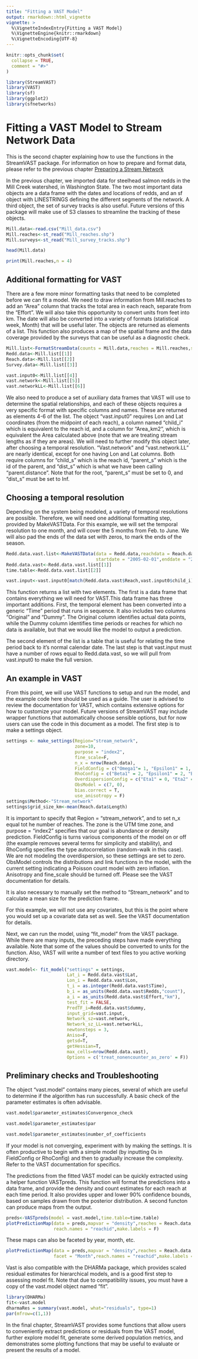 ```yaml
---
title: "Fitting a VAST Model"
output: rmarkdown::html_vignette
vignette: >
  %\VignetteIndexEntry{Fitting a VAST Model}
  %\VignetteEngine{knitr::rmarkdown}
  %\VignetteEncoding{UTF-8}
---
```

```r
knitr::opts_chunk$set(
  collapse = TRUE,
  comment = "#>"
)
```

```r
library(StreamVAST)
library(VAST)
library(sf)
library(ggplot2)
library(sfnetworks)
```

# Fitting a VAST Model to Stream Network Data
This is the second chapter explaining how to use the functions in the StreamVAST package. For information on how to prepare and format data, please refer to the previous chapter [Preparing a Stream Network](articles/shape_prep.html)

In the previous chapter, we imported data for steelhead salmon redds in the Mill Creek watershed, in Washington State. The two most important data objects are a data frame with the dates and locations of redds, and an sf object with LINESTRINGS defining the different segments of the network. A third object, the set of survey tracks is also useful. Future versions of this package will make use of S3 classes to streamline the tracking of these objects.

```r
Mill.data<-read.csv("Mill_data.csv")
Mill.reaches<-st_read("Mill_reaches.shp")
Mill.surveys<-st_read("Mill_survey_tracks.shp")
```

```r
head(Mill.data)
```

```r
print(Mill.reaches,n = 4)
```

## Additional formatting for VAST
There are a few more minor formatting tasks that need to be completed before we can fit a model. We need to draw information from Mill.reaches to add an "Area" column that tracks the total area in each reach, separate from the "Effort". We will also take this opportunity to convert units from feet into km. The date will also be converted into a variety of formats (statistical week, Month) that will be useful later. The objects are returned as elements of a list. This function also produces a map of the spatial frame and the data coverage provided by the surveys that can be useful as a diagnostic check.  

```r
Mill.list<-FormatStreamData(counts = Mill.data,reaches = Mill.reaches,surveys = Mill.surveys,unit.conv = .0003048)
Redd.data<-Mill.list[[1]]
Reach.data<-Mill.list[[2]]
Survey.data<-Mill.list[[3]]

vast.input0<-Mill.list[[4]]
vast.network<-Mill.list[[5]]
vast.networkLL<-Mill.list[[6]]
```

We also need to produce a set of auxiliary data frames that VAST will use to determine the spatial relationships, and each of these objects requires a very specific format with specific columns and names. These are returned as elements 4-6 of the list. The object "vast.input0" requires Lon and Lat coordinates (from the midpoint of each reach), a column named "child_i" which is equivalent to the reach id, and a column for "Area_km2", which is equivalent the Area calculated above (note that we are treating stream lengths as if they are areas). We will need to further modify this object later, after choosing a temporal resolution.
"Vast.network" and "vast.network.LL" are nearly identical, except for one having Lon and Lat columns. Both require columns for "child_s" which is the reach id, "parent_s" which is the id of the parent, and "dist_s" which is what we have been calling "parent.distance". Note that for the root, "parent_s" must be set to 0, and "dist_s" must be set to Inf. 

## Choosing a temporal resolution
Depending on the system being modeled, a variety of temporal resolutions are possible. Therefore, we will need one additional formatting step, provided by MakeVASTData. For this example, we will set the temporal resolution to one month, and will cover the 5 months from Feb. to June. We will also pad the ends of the data set with zeros, to mark the ends of the season. 

```r
Redd.data.vast.list<-MakeVASTData(data = Redd.data,reachdata = Reach.data,countname = "Redds",Time = "Month",
                                  startdate = "2005-02-01",enddate = "2022-06-30",padzero = T)
Redd.data.vast<-Redd.data.vast.list[[1]]
time.table<-Redd.data.vast.list[[2]]

vast.input<-vast.input0[match(Redd.data.vast$Reach,vast.input0$child_i),]
```

This function returns a list with two elements. The first is a data frame that contains everything we will need for VAST.This data frame has three important additions. First, the temporal element has been converted into a generic "Time" period that runs in sequence. It also includes two columns "Original" and "Dummy". The Original column identifies actual data points, while the Dummy column identifies time periods or reaches for which no data is available, but that we would like the model to output a prediction. 

The second element of the list is a table that is useful for relating the time period back to it's normal calendar date. The last step is that vast.input must have a number of rows equal to Redd.data.vast, so we will pull from vast.input0 to make the full version.

## An example in VAST
From this point, we will use VAST functions to setup and run the model, and the example code here should be used as a guide. The user is advised to review the documentation for VAST, which contains extensive options for how to customize your model. Future versions of StreamVAST may include wrapper functions that automatically choose sensible options, but for now users can use the code in this document as a model. The first step is to make a settings object.

```r
settings <- make_settings(Region="stream_network",
                          zone=10,
                          purpose = "index2",
                          fine_scale=F,
                          n_x = nrow(Reach.data),
                          FieldConfig = c("Omega1"= 1, "Epsilon1" = 1, "Omega2" = 1, "Epsilon2" = 0), 
                          RhoConfig = c("Beta1" = 2, "Epsilon1" = 2, "Beta2" = 2, "Epsilon2" = 0),
                          OverdispersionConfig = c("Eta1" = 0, "Eta2" = 0),
                          ObsModel = c(7, 0),
                          bias.correct = T,
                          use_anisotropy = F)
settings$Method<-"Stream_network"            
settings$grid_size_km<-mean(Reach.data$Length)
```

It is important to specify that Region = "stream_network", and to set n_x equal tot he number of reaches. The zone is the UTM time zone, and purpose = "index2" specifies that our goal is abundance or density prediction. FieldConfig is turns various components of the model on or off (the example removes several terms for simplicity and stability), and RhoConfig specifies the type autocorrelation (random-walk in this case). We are not modeling the overdispersion, so these settings are set to zero. ObsModel controls the distributions and link functions in the model, with the current setting indicating a Poisson count model with zero inflation. Anisotropy and fine_scale should be turned off. Please see the VAST documentation for details.

It is also necessary to manually set the method to "Stream_network" and to calculate a mean size for the prediction frame.

For this example, we will not use any covariates, but this is the point where you would set up a covariate data set as well. See the VAST documentation for details. 

Next, we can run the model, using "fit_model" from the VAST package. While there are many inputs, the preceding steps have made everything available. Note that some of the values should be converted to units for the function. Also, VAST will write a number of text files to you active working directory.

```r
vast.model<- fit_model("settings" = settings,
                       Lat_i = Redd.data.vast$Lat,
                       Lon_i = Redd.data.vast$Lon,
                       t_i = as.integer(Redd.data.vast$Time),
                       b_i = as_units(Redd.data.vast$Redds,"count"),
                       a_i = as_units(Redd.data.vast$Effort,"km"),
                       test_fit = FALSE,
                       PredTF_i=Redd.data.vast$dummy,
                       input_grid=vast.input,
                       Network_sz=vast.network,
                       Network_sz_LL=vast.networkLL,
                       newtonsteps = 3,
                       Aniso=F,
                       getsd=T,
                       getHessian=T,
                       max_cells=nrow(Redd.data.vast),
                       Options = c('treat_nonencounter_as_zero' = F))
```

## Preliminary checks and Troubleshooting
The object "vast.model" contains many pieces, several of which are useful to determine if the algorithm has run successfully. A basic check of the parameter estimates is often advisable. 

```r
vast.model$parameter_estimates$Convergence_check
```
```r
vast.model$parameter_estimates$par
```
```r
vast.model$parameter_estimates$number_of_coefficients

```

If your model is not converging, experiment with by making the settings. It is often productive to begin with a simple model (by inputting 0s in FieldConfig or RhoConfig) and then to gradually increase the complexity. Refer to the VAST documentation for specifics.

The predictions from the fitted VAST model can be quickly extracted using a helper function VASTpreds. This function will format the predictions into a data frame, and provide the density and count estimates for each reach at each time period. It also provides upper and lower  90% confidence bounds, based on samples drawn from the posterior distribution. A second functon can produce maps from the output.

```r
preds<-VASTpreds(model = vast.model,time.table=time.table)
plotPredictionMap(data = preds,mapvar = "density",reaches = Reach.data,
                  reach.names = "reachid",make.labels = F)

```

These maps can also be faceted by year, month, etc.

```r
plotPredictionMap(data = preds,mapvar = "density",reaches = Reach.data,
                  facet = "Month",reach.names = "reachid",make.labels = F,xaxis.breaks = c(-123.24,-123.20))
```

Vast is also compatible with the DHARMa package, which provides scaled residual estimates for hierarchical models, and is a good first step to assessing model fit. Note that due to compatibility issues, you must have a copy of the vast.model object named "fit".

```r
library(DHARMa)
fit<-vast.model
dharmaRes = summary(vast.model, what="residuals", type=1)
par(mfrow=c(1,1))
```


In the final chapter, StreamVAST provides some functions that allow users to conveniently extract predictions or residuals from the VAST model, further explore model fit, generate some derived population metrics, and demonstrates some plotting functions that may be useful to evaluate or present the results of a model. 
